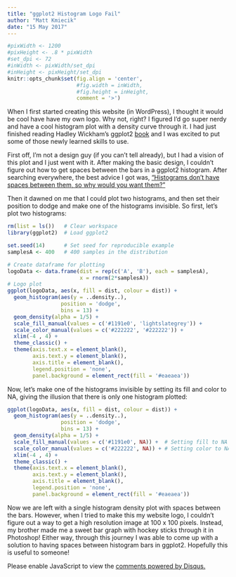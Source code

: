 ```yaml
---
title: "ggplot2 Histogram Logo Fail"
author: "Matt Kmiecik"
date: "15 May 2017"
---
```


```r
#pixWidth <- 1200
#pixHeight <- .8 * pixWidth
#set_dpi <- 72
#inWidth <- pixWidth/set_dpi
#inHeight <- pixHeight/set_dpi
knitr::opts_chunk$set(fig.align = 'center', 
                      #fig.width = inWidth, 
                      #fig.height = inHeight, 
                      comment = '>')
```

When I first started creating this website (in WordPress), I thought it would be cool have have my own logo. Why not, right? I figured I'd go super nerdy and have a cool histogram plot with a density curve through it. I had just finished reading Hadley Wickham's ggplot2 [book](https://github.com/hadley/ggplot2-book) and I was excited to put some of those newly learned skills to use. 

First off, I'm not a design guy (if you can't tell already), but I had a vision of this plot and I just went with it. After making the basic design, I couldn't figure out how to get spaces between the bars in a ggplot2 histogram. After searching everywhere, the best advice I got was, ["Histograms don't have spaces between them, so why would you want them?"](https://groups.google.com/forum/#!topic/ggplot2/yTEm-OfsX18)

Then it dawned on me that I could plot two histograms, and then set their position to dodge and make one of the histograms invisible. So first, let's plot two histograms:

```r
rm(list = ls())   # Clear workspace
library(ggplot2)  # Load ggplot2

set.seed(14)      # Set seed for reproducible example
samplesA <- 400   # 400 samples in the distribution

# Create dataframe for plotting
logoData <- data.frame(dist = rep(c('A', 'B'), each = samplesA), 
                       x = rnorm(2*samplesA))
# Logo plot
ggplot(logoData, aes(x, fill = dist, colour = dist)) +
  geom_histogram(aes(y = ..density..), 
                 position = 'dodge', 
                 bins = 13) +
  geom_density(alpha = 1/5) +
  scale_fill_manual(values = c('#1191e0', 'lightslategrey')) +
  scale_color_manual(values = c('#222222', '#222222')) +
  xlim(-4 , 4) +
  theme_classic() +
  theme(axis.text.x = element_blank(),
        axis.text.y = element_blank(),
        axis.title = element_blank(),
        legend.position = 'none',
        panel.background = element_rect(fill = '#eaeaea'))
```

Now, let's make one of the histograms invisible by setting its fill and color to NA, giving the illusion that there is only one histogram plotted:

```r
ggplot(logoData, aes(x, fill = dist, colour = dist)) +
  geom_histogram(aes(y = ..density..), 
                 position = 'dodge', 
                 bins = 13) +
  geom_density(alpha = 1/5) +
  scale_fill_manual(values = c('#1191e0', NA)) +  # Setting fill to NA
  scale_color_manual(values = c('#222222', NA)) + # Setting color to NA
  xlim(-4 , 4) +
  theme_classic() +
  theme(axis.text.x = element_blank(),
        axis.text.y = element_blank(),
        axis.title = element_blank(),
        legend.position = 'none',
        panel.background = element_rect(fill = '#eaeaea'))
```

Now we are left with a single histogram density plot with spaces between the bars. However, when I tried to make this my website logo, I couldn't figure out a way to get a high resolution image at 100 x 100 pixels. Instead, my brother made me a sweet bar graph with hockey sticks through it in Photoshop! Either way, through this journey I was able to come up with a solution to having spaces between histogram bars in ggplot2. Hopefully this is useful to someone!

<!-- disqus START -->

<div id="disqus_thread"></div>
<script>
/**
*  RECOMMENDED CONFIGURATION VARIABLES: EDIT AND UNCOMMENT THE SECTION BELOW TO INSERT DYNAMIC VALUES FROM YOUR PLATFORM OR CMS.
*  LEARN WHY DEFINING THESE VARIABLES IS IMPORTANT: https://disqus.com/admin/universalcode/#configuration-variables*/
/*
var disqus_config = function () {
this.page.url = 'https://mattkmiecik.com/post-ggplot2-Histogram-Logo-Fail.html';  // Replace PAGE_URL with your page's canonical URL variable
this.page.identifier = 'post-ggplot2-Histogram-Logo-Fail'; // Replace PAGE_IDENTIFIER with your page's unique identifier variable
};
*/
(function() { // DON'T EDIT BELOW THIS LINE
var d = document, s = d.createElement('script');
s.src = 'https://mattkmiecik.disqus.com/embed.js';
s.setAttribute('data-timestamp', +new Date());
(d.head || d.body).appendChild(s);
})();
</script>
<noscript>Please enable JavaScript to view the <a href="https://disqus.com/?ref_noscript">comments powered by Disqus.</a></noscript>

<!-- disqus END -->


